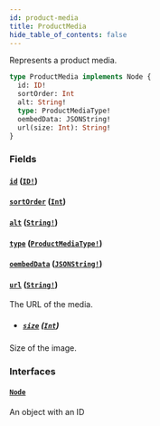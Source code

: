 ```yaml
---
id: product-media
title: ProductMedia
hide_table_of_contents: false
---
```


Represents a product media.

```graphql
type ProductMedia implements Node {
  id: ID!
  sortOrder: Int
  alt: String!
  type: ProductMediaType!
  oembedData: JSONString!
  url(size: Int): String!
}
```

### Fields

#### [`id`](#) ([`ID!`](../../../developer/api-reference/scalars/id))

#### [`sortOrder`](#) ([`Int`](../../../developer/api-reference/scalars/int))

#### [`alt`](#) ([`String!`](../../../developer/api-reference/scalars/string))

#### [`type`](#) ([`ProductMediaType!`](../../../developer/api-reference/enums/product-media-type))

#### [`oembedData`](#) ([`JSONString!`](../../../developer/api-reference/scalars/jsonstring))

#### [`url`](#) ([`String!`](../../../developer/api-reference/scalars/string))

The URL of the media.

- ##### [`size`](#) ([`Int`](../../../developer/api-reference/scalars/int))

Size of the image.

### Interfaces

#### [`Node`](../../../developer/api-reference/interfaces/node)

An object with an ID
